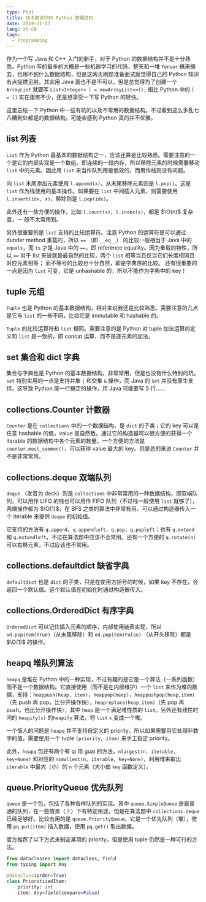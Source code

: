 ```yaml
---
type: Post
title: 技术面试中的 Python 数据结构
date: 2019-11-17
lang: zh-CN
tags:
  - Programming
---
```


作为一个写 Java 和 C++ 入门的新手，对于 Python 的数据结构并不是十分熟悉。Python 写的最多的大概是一些机器学习的代码，整天和一堆 `Tensor` 搞来搞去，也用不到什么数据结构，但是这两天刷题准备面试就觉得自己的 Python 知识有点捉襟见肘。其实用 Java 面也不是不可以，但是总觉得为了创建一个 `ArrayList` 就要写 `List<Integer> l = newArrayList<>();` 相比 Python 中的 `l = []` 实在蛋疼不少，还是想享受一下写 Python 的轻快。

这里总结一下 Python 中一些有坑的以及不常用的数据结构。不过看到这么多乱七八糟到处都是的数据结构，可能会感到 Python 真的并不优雅。

## list 列表

`List` 作为 Python 最基本的数据结构之一，应该还算是比较熟悉。需要注意的一个是它的内部实现是一个数组，即连续的一段内存，所以移除元素的时候需要移动 `list` 中的元素。因此用 `list` 来当作队列用是低效的，而用作栈则没有问题。

向 `list` 末尾添加元素使用 `l.append(x)`，从末尾移除元素则是 `l.pop()`。这是 `list` 作为栈使用的基本操作。如果要在 `list` 中间插入元素，则需要使用`l.insert(idx, x)`，移除则是 `l.pop(idx)`。

此外还有一些方便的操作，比如 `l.count(x)`，`l.index(x)`，都是 $\O(n)$ 复杂度，一
般不太常用到。

另外很重要的是 `list` 支持的比较运算符。注意 Python 的运算符是可以通过 dunder method 重载的，所以 `==` （即 `__eq__`） 的比较一般相当于 Java 中的 `equals`，而 `is` 才是 Java 中的 `==`，即 reference equality。因为重载的特性，所以 `==` 对于 list 来说就是最自然的比较，两个 `list` 相等当且仅当它们长度相同且对应元素相等； 而不等号的比较也十分自然，即是字典序的比较。 还有很重要的一点是因为 `list` 可变，它是 unhashable 的，所以不能作为字典中的 key！

## tuple 元组

`Tuple` 也是 Python 的基本数据结构，相对来说我还是比较熟悉。需要注意的几点是它与 `list` 的一些不同，比如它是 immutable 和 hashable 的。

`Tuple` 的比较运算符和 `list` 相同。需要注意的是 Python 对 tuple 加法运算的定义和 `list` 是一致的，即 concat 运算，而不是逐元素的加法。

## set 集合和 dict 字典

集合与字典也是 Python 的基本数据结构，非常常用，但是也没有什么特别的坑。`set` 特别实用的一点是支持并集 `|` 和交集 `&` 操作，而 Java 的 `Set` 并没有原生支持。这导致 Python 能一行搞定的操作，用 Java 可能要写 5 行……

## collections.Counter 计数器

`Counter` 是在 `collections` 中的一个数据结构，是 `dict` 的子类；它的 key 可以是任意 hashable 的值，value 是自然数。通过它的构造器可以很方便的获得一个 iterable 的数据结构中各个元素的数量。一个方便的方法是 `counter.most_common()`，可以获得 value 最大的 key。但是总的来说 `Counter` 并不是非常常用。

## collections.deque 双端队列

`deque` （发音为 deck）则是 `collections` 中非常常用的一种数据结构，即双端队列，可以用作 LIFO 的栈也可以用作 FIFO 队列（不过栈一般使用 `list` 就够了），两端操作都为 $\O(1)$，在 BFS 之类的算法中非常有用。可以通过构造器传入一个 iterable 来提供 `deque` 的初始值。

它支持的方法有 `q.append`，`q.appendleft`，`q.pop`，`q.popleft`；也有 `q.extend` 和 `q.extendleft`，不过在算法题中应该不会常用。还有一个方便的 `q.rotate(n)` 可以右移元素，不过应该也不常用。

## collections.defaultdict 缺省字典

`defaultdict` 也是 `dict` 的子类，只是在使用方括号的时候，如果 key 不存在，会返回一个默认值。这个默认值在初始化时通过构造器传入。

## collections.OrderedDict 有序字典

`OrderedDict` 可以记住插入元素的顺序，内部使用链表实现，所以 `od.popitem(True)`（从末尾移除）和 `od.popitem(False)` （从开头移除）都是 $\O(1)$ 的操作。

## heapq 堆队列算法

`heapq` 是堆在 Python 中的一种实现，不过有趣的是它是一个算法（一系列函数）而不是一个数据结构。它直接使用（而不是在内部维护）一个 `list` 来作为堆的数据，支持：`heappush(heap, item)`，`heappop(heap)`，`heappushpop(heap,item)`（先 push 再 pop，比分开操作快），`heapreplace(heap,item)`（先 pop 再 push，也比分开操作快），其中 `heap` 是一个满足堆性质的 `list`。另外还有线性时间的 `heapify(x)` 的`heapify` 算法，将 `list` `x` 变成一个堆。

一个恼人的问题是 `heapq` 并不支持自定义的 priority，所以如果需要用它处理非数字的值，需要使用一个 tuple `(priority, item)` 来手工指定 priority。

此外，`heapq` 包还有两个有 qi 用 guai 的方法，`nlargest(n, iterable, key=None)` 和对应的 `nsmallest(n, iterable, key=None)`，利用堆来取出 `iterable` 中最大（小）的 `n` 个元素（大小由 `key` 函数定义）。

## queue.PriorityQueue 优先队列

`queue` 是一个包，包括了各种各样队列的实现。其中 `queue.SimpleQueue` 是最普通的队列，在一些情景（？）下有特定用途，但是在算法题中 `collections.deque` 已经足够好。比较有用的是 `queue.PriorityQueue`。它是一个优先队列（堆），使用 `pq.put(item)` 插入数据，使用 `pq.get()` 取出数据。

官方推荐了以下方式来制定某项的 priority，但是使用 tuple 仍然是一种可行的方法。

```python {6}
from dataclasses import dataclass, field
from typing import Any

@dataclass(order=True)
class PrioritizedItem:
    priority: int
    item: Any=field(compare=False)
```

